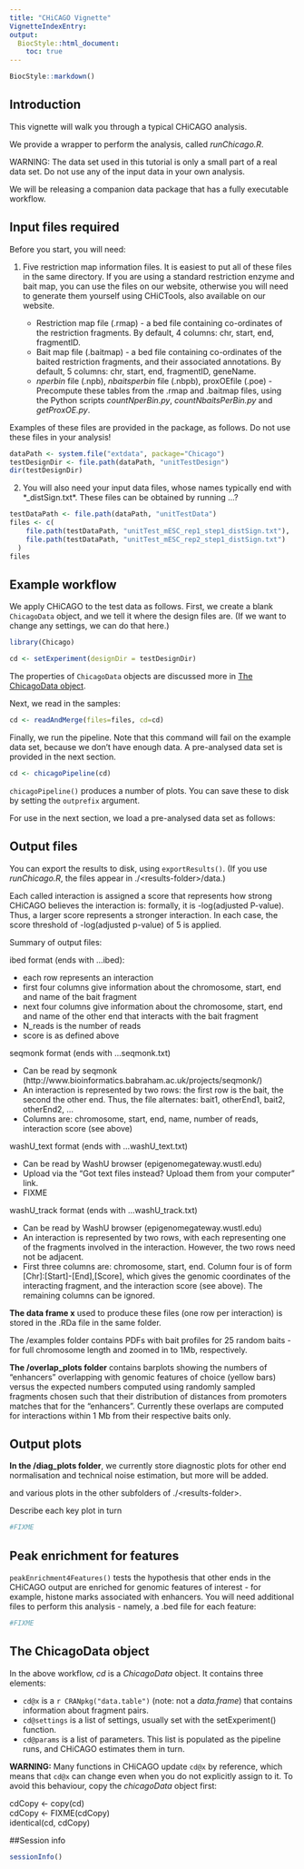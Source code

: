 ```yaml
---
title: "CHiCAGO Vignette"
VignetteIndexEntry: 
output:
  BiocStyle::html_document:
    toc: true
---
```

<!--
%\VignetteEngine{knitr::rmarkdown}
%\VignetteIndexEntry{CHiCAGO Vignette}
%\VignetteDepends{}
%\VignetteKeywords{Chicago}
%\VignettePackage{Chicago}
-->
```r
BiocStyle::markdown()
```

## Introduction

This vignette will walk you through a typical CHiCAGO analysis.

We provide a wrapper to perform the analysis, called *runChicago.R*.

WARNING: The data set used in this tutorial is only a small part of a real data set. Do not use any of the input data in your own analysis.

We will be releasing a companion data package that has a fully executable workflow.

## Input files required

Before you start, you will need: 

1. Five restriction map information files. It is easiest to put all of these files in the same directory. If you are using a standard restriction enzyme and bait map, you can use the files on our website, otherwise you will need to generate them yourself using CHiCTools, also available on our website.

    * Restriction map file (.rmap) - a bed file containing co-ordinates of the restriction fragments. By default, 4 columns: chr, start, end, fragmentID.
    * Bait map file (.baitmap) - a bed file containing co-ordinates of the baited restriction fragments, and their associated annotations. By default, 5 columns: chr, start, end, fragmentID, geneName.
    * *nperbin* file (.npb), *nbaitsperbin* file (.nbpb), proxOEfile (.poe) - Precompute these tables from the .rmap and .baitmap files, using the Python scripts *countNperBin.py*, *countNbaitsPerBin.py* and *getProxOE.py*. 

Examples of these files are provided in the package, as follows. Do not use these files in your analysis!

```r
dataPath <- system.file("extdata", package="Chicago")
testDesignDir <- file.path(dataPath, "unitTestDesign")
dir(testDesignDir)
```

2. You will also need your input data files, whose names typically end with *_distSign.txt*. These files can be obtained by running ...?

```r
testDataPath <- file.path(dataPath, "unitTestData")
files <- c(
    file.path(testDataPath, "unitTest_mESC_rep1_step1_distSign.txt"),
    file.path(testDataPath, "unitTest_mESC_rep2_step1_distSign.txt")
  )
files
```

## Example workflow

We apply CHiCAGO to the test data as follows. First, we create a blank ``ChicagoData`` object, and we tell it where the design files are. (If we want to change any settings, we can do that here.)

```r
library(Chicago)

cd <- setExperiment(designDir = testDesignDir)
```

The properties of ``ChicagoData`` objects are discussed more in [The ChicagoData object](#link).

Next, we read in the samples:

```r
cd <- readAndMerge(files=files, cd=cd)
```

Finally, we run the pipeline. Note that this command will fail on the example data set, because we don't have enough data. A pre-analysed data set is provided in the next section.

```r
cd <- chicagoPipeline(cd)
```

``chicagoPipeline()`` produces a number of plots. You can save these to disk by setting the ``outprefix`` argument.

For use in the next section, we load a pre-analysed data set as follows:



## Output files

You can export the results to disk, using ``exportResults()``. (If you use *runChicago.R*, the files appear in ./\<results-folder\>/data.)

Each called interaction is assigned a score that represents how strong CHiCAGO believes the interaction is: formally, it is -log(adjusted P-value). Thus, a larger score represents a stronger interaction. In each case, the score threshold of -log(adjusted p-value) of 5 is applied.

Summary of output files:

ibed format (ends with ...ibed):

- each row represents an interaction
- first four columns give information about the chromosome, start, end and name of the bait fragment
- next four columns give information about the chromosome, start, end and name of the other end that interacts with the bait fragment
- N\_reads is the number of reads
- score is as defined above

seqmonk format (ends with ...seqmonk.txt)

- Can be read by seqmonk (http://www.bioinformatics.babraham.ac.uk/projects/seqmonk/)
- An interaction is represented by two rows: the first row is the bait, the second the other end. Thus, the file alternates: bait1, otherEnd1, bait2, otherEnd2, ...
- Columns are: chromosome, start, end, name, number of reads, interaction score (see above)

washU\_text format (ends with ...washU\_text.txt)

- Can be read by WashU browser (epigenomegateway.wustl.edu)
- Upload via the "Got text files instead? Upload them from your computer" link.
- FIXME

washU\_track format (ends with ...washU\_track.txt)

- Can be read by WashU browser (epigenomegateway.wustl.edu)
- An interaction is represented by two rows, with each representing one of the fragments involved in the interaction. However, the two rows need not be adjacent.
- First three columns are: chromosome, start, end. Column four is of form [Chr]:[Start]-[End],[Score], which gives the genomic coordinates of the interacting fragment, and the interaction score (see above). The remaining columns can be ignored.


**The data frame x** used to produce these files (one row per interaction) is stored in the .RDa file in the same folder.

The /examples folder contains PDFs with bait profiles for 25 random baits - for full chromosome length and zoomed in to 1Mb, respectively.

**The /overlap_plots folder** contains barplots showing the numbers of "enhancers" overlapping with genomic features of choice (yellow bars) versus the expected numbers computed using randomly sampled fragments chosen such that their distribution of distances from promoters matches that for the "enhancers". Currently these overlaps are computed for interactions within 1 Mb from their respective baits only.

## Output plots

**In the /diag_plots folder**, we currently store diagnostic plots for other end normalisation and technical noise estimation, but more will be added.


and various plots in the other subfolders of ./\<results-folder\>. 

Describe each key plot in turn

```r
#FIXME
```

## Peak enrichment for features

``peakEnrichment4Features()`` tests the hypothesis that other ends in the CHiCAGO output are enriched for genomic features of interest - for example, histone marks associated with enhancers. You will need additional files to perform this analysis - namely, a .bed file for each feature:

```r
#FIXME
```

## The ChicagoData object {#cd}

In the above workflow, *cd* is a *ChicagoData* object. It contains three elements:

* ``cd@x`` is a `r CRANpkg("data.table")` (note: not a *data.frame*) that contains information about fragment pairs.
* ``cd@settings`` is a list of settings, usually set with the setExperiment() function.
* ``cd@params`` is a list of parameters. This list is populated as the pipeline runs, and CHiCAGO estimates them in turn.

**WARNING:** Many functions in CHiCAGO update ``cd@x`` by reference, which means that ``cd@x`` can change even when you do not explicitly assign to it.
To avoid this behaviour, copy the *chicagoData* object first:

| cdCopy <- copy(cd)
| cdCopy <- FIXME(cdCopy)
| identical(cd, cdCopy)


##Session info

```r
sessionInfo()
```
